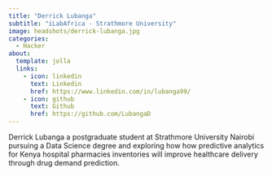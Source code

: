 ```yaml
---
title: "Derrick Lubanga"
subtitle: "iLabAfrica - Strathmore University"
image: headshots/derrick-lubanga.jpg
categories:
  - Hacker
about:
  template: jolla
  links:
    - icon: linkedin
      text: Linkedin
      href: https://www.linkedin.com/in/lubanga99/
    - icon: github
      text: Github
      href: https://github.com/LubangaD
---
```


Derrick Lubanga a postgraduate student at Strathmore University Nairobi pursuing a Data Science degree and exploring how how predictive analytics for Kenya hospital pharmacies inventories will improve healthcare delivery through drug demand prediction.
